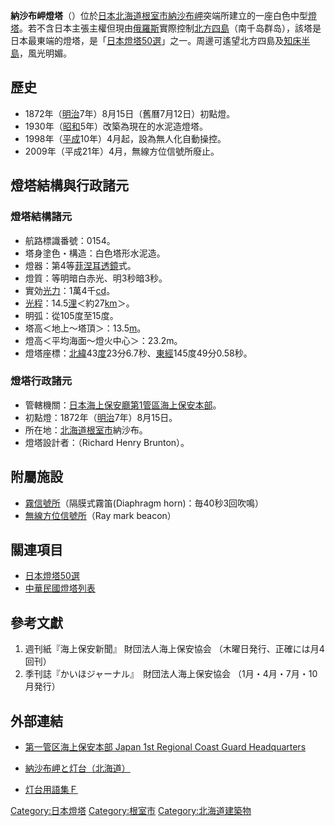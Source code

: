 {{Infobox_lighthouse
|name           = 納沙布岬燈塔<br><small>{{lang-ja|納沙布岬灯台}}</small>
|image_name     = Nossapu cape lighthouse.JPG
|image_width    = 200px
|caption        = 納沙布岬燈塔
|location       = 
|pushpin_map    = 
|pushpin_map_caption = 
| latd = 43 | latm = 23 | lats = 07 | latNS = N
| longd= 145 | longm= 49 | longs= 01 | longEW= E
|designation    =
|yearbuilt      = 
|yearlit        = 1872年（明治7年）8月15日
|automated      =
|yeardeactivated =
|foundation     = 
|construction   = 白色塔形混凝土
|shape          =
|marking        =
|height         = 
|focalheight    = 
|elevation      = 
|lens           = 
|currentlens    = 
|lightsource    =
|intensity      = 14,000 cd
|range          = 14.5海里（約 27 km）
|characteristic = 等明暗白光、明3秒暗3秒
|fogsignal      =
|racon          =
|admiralty      =
|canada         =
|NGA            =
|ARLHS          =
|USCG           =
|country        = 
|managingagent  =  海上保安廳第一管區海上保安本部
|heritage       =
}}
{{japanese|japanese=納沙布岬灯台|kana=のさっぷみさきとうだい|romaji=Nosaapu-saki-toudai}}
'''納沙布岬燈塔'''（{{lang-ja|納沙布岬灯台}}）位於[[日本|日本]][[北海道|北海道]][[根室市|根室市]][[納沙布岬|納沙布岬]]突端所建立的一座白色中型[[燈塔|燈塔]]。若不含日本主張主權但現由[[俄羅斯|俄羅斯]]實際控制[[北方四島|北方四島]]（南千岛群岛），該塔是日本最東端的燈塔，是「[[日本燈塔50選|日本燈塔50選]]」之一。周邊可遙望北方四島及[[知床半島|知床半島]]，風光明媚。

== 歷史 ==
* 1872年（[[明治|明治]]7年）8月15日（舊曆7月12日）初點燈。 
* 1930年（[[昭和|昭和]]5年）改築為現在的水泥造燈塔。
* 1998年（[[平成|平成]]10年）4月起，設為無人化自動操控。
* 2009年（平成21年）4月，無線方位信號所廢止。

== 燈塔結構與行政諸元 ==
=== 燈塔結構諸元 ===
* 航路標識番號：0154。  
* 塔身塗色・構造：白色塔形水泥造。
* 燈器：第4等[[菲涅耳透鏡|菲涅耳透鏡]]式。
* 燈質：等明暗白赤光、明3秒暗3秒。
* 實効[[光力|光力]]：1萬4千[[坎德拉|cd]]。
* [[光程|光程]]：14.5[[浬|浬]]＜約27[[km|km]]＞。
* 明弧：從105度至15度。
* 塔高＜地上～塔頂＞：13.5[[m|m]]。
* 燈高＜平均海面～燈火中心＞：23.2m。
* 燈塔座標：[[北緯|北緯]]43[[度|度]]23分6.7秒、[[東經|東經]]145度49分0.58秒。

=== 燈塔行政諸元 ===
* 管轄機關：[[日本海上保安廳|日本海上保安廳]][[第1管區海上保安本部|第1管區海上保安本部]]。
* 初點燈：1872年（[[明治|明治]]7年）8月15日。
* 所在地：[[北海道|北海道]][[根室市|根室市]]納沙布。
* 燈塔設計者：{{link-en|理查・亨利・布蘭頓|Richard Henry Brunton}}（Richard Henry Brunton）。

== 附屬施設 ==
* [[霧信號所|霧信號所]]（隔膜式霧笛(Diaphragm horn)：毎40秒3回吹鳴）
* [[無線方位信號所|無線方位信號所]]（Ray mark beacon）

== 關連項目 ==
* [[日本燈塔50選|日本燈塔50選]]
* [[中華民國燈塔列表|中華民國燈塔列表]]

== 參考文獻 ==
# 週刊紙『海上保安新聞』 財団法人海上保安協会 （木曜日発行、正確には月4回刊）
# 季刊誌『かいほジャーナル』　財団法人海上保安協会 （1月・4月・7月・10月発行）

== 外部連結 ==
{{TranslatedFromWikipedia|ja|納沙布岬灯台}}
* {{ja}}[http://www.kaiho.mlit.go.jp/01kanku/ 第一管区海上保安本部 Japan 1st Regional Coast Guard Headquarters] {{Wayback|url=http://www.kaiho.mlit.go.jp/01kanku/ |date=20071218170625 }}
* {{ja}}[https://web.archive.org/web/20080906154501/http://gauss0jp.hp.infoseek.co.jp/nosappum.htm 納沙布岬と灯台（北海道）]
* {{ja}}[http://gauss0jp.hp.infoseek.co.jp/ftyougo0.htm 灯台用語集Ｆ] {{Wayback|url=http://gauss0jp.hp.infoseek.co.jp/ftyougo0.htm |date=20080930172250 }}

{{日本燈塔50選}}

[[Category:日本燈塔|Category:日本燈塔]]
[[Category:根室市|Category:根室市]]
[[Category:北海道建築物|Category:北海道建築物]]